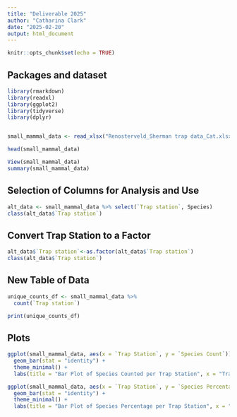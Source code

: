 ```yaml
---
title: "Deliverable 2025"
author: "Catharina Clark"
date: "2025-02-20"
output: html_document
---
```


```r
knitr::opts_chunk$set(echo = TRUE)
```

## Packages and dataset

```r

library(rmarkdown)
library(readxl)
library(ggplot2)
library(tidyverse)
library(dplyr)


small_mammal_data <- read_xlsx("Renosterveld_Sherman trap data_Cat.xlsx")

head(small_mammal_data)

View(small_mammal_data)
summary(small_mammal_data)

```
## Selection of Columns for Analysis and Use

```r

alt_data <- small_mammal_data %>% select(`Trap station`, Species)
class(alt_data$`Trap station`)

```

## Convert Trap Station to a Factor

```r

alt_data$`Trap station`<-as.factor(alt_data$`Trap station`)
class(alt_data$`Trap station`)

```
## New Table of Data

```r

unique_counts_df <- small_mammal_data %>%
  count(`Trap station`)

print(unique_counts_df)


```

## Plots

```r

ggplot(small_mammal_data, aes(x = `Trap Station`, y = `Species Count`)) +
  geom_bar(stat = "identity") +
  theme_minimal() + 
  labs(title = "Bar Plot of Species Counted per Trap Station", x = "Trap Station", y = "Species Count")

ggplot(small_mammal_data, aes(x = `Trap Station`, y = `Species Percentage`)) +
  geom_bar(stat = "identity") +
  theme_minimal() + 
  labs(title = "Bar Plot of Species Percentage per Trap Station", x = "Trap Station", y = "Species Percentage")

```

